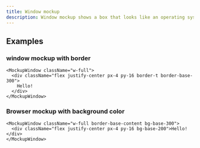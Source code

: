 ```yaml
---
title: Window mockup
description: Window mockup shows a box that looks like an operating system window.
---
```


## Examples

### window mockup with border

```tsx live
<MockupWindow className="w-full">
  <div className="flex justify-center px-4 py-16 border-t border-base-300">
    Hello!
  </div>
</MockupWindow>
```

### Browser mockup with background color

```tsx live
<MockupWindow className="w-full border-base-content bg-base-300">
  <div className="flex justify-center px-4 py-16 bg-base-200">Hello!</div>
</MockupWindow>
```
